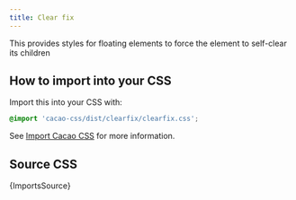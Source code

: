 ```yaml
---
title: Clear fix
---
```


This provides styles for floating elements to force the element to self-clear its children


## How to import into your CSS

Import this into your CSS with:

```css
@import 'cacao-css/dist/clearfix/clearfix.css';
```

See [Import Cacao CSS](/import) for more information.

## Source CSS

<!-- markdownlint-disable -->

<CodeBlock language="css" title="clearfix/clearfix.css">{ImportsSource}</CodeBlock>
